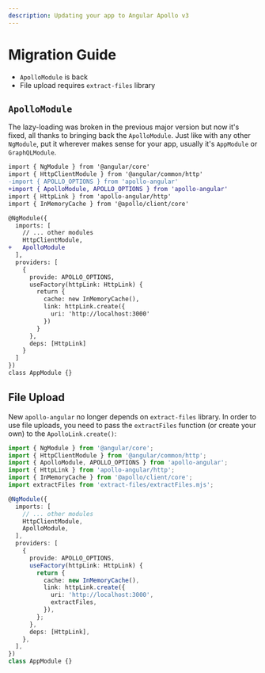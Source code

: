 ```yaml
---
description: Updating your app to Angular Apollo v3
---
```


# Migration Guide

- `ApolloModule` is back
- File upload requires `extract-files` library

## `ApolloModule`

The lazy-loading was broken in the previous major version but now it's fixed, all thanks to bringing back the `ApolloModule`.
Just like with any other `NgModule`, put it wherever makes sense for your app, usually it's `AppModule` or `GraphQLModule`.

```diff
import { NgModule } from '@angular/core'
import { HttpClientModule } from '@angular/common/http'
-import { APOLLO_OPTIONS } from 'apollo-angular'
+import { ApolloModule, APOLLO_OPTIONS } from 'apollo-angular'
import { HttpLink } from 'apollo-angular/http'
import { InMemoryCache } from '@apollo/client/core'

@NgModule({
  imports: [
    // ... other modules
    HttpClientModule,
+   ApolloModule
  ],
  providers: [
    {
      provide: APOLLO_OPTIONS,
      useFactory(httpLink: HttpLink) {
        return {
          cache: new InMemoryCache(),
          link: httpLink.create({
            uri: 'http://localhost:3000'
          })
        }
      },
      deps: [HttpLink]
    }
  ]
})
class AppModule {}
```

## File Upload

New `apollo-angular` no longer depends on `extract-files` library. In order to use file uploads, you need to pass the `extractFiles` function (or create your own) to the `ApolloLink.create()`:

```ts {6,22}
import { NgModule } from '@angular/core';
import { HttpClientModule } from '@angular/common/http';
import { ApolloModule, APOLLO_OPTIONS } from 'apollo-angular';
import { HttpLink } from 'apollo-angular/http';
import { InMemoryCache } from '@apollo/client/core';
import extractFiles from 'extract-files/extractFiles.mjs';

@NgModule({
  imports: [
    // ... other modules
    HttpClientModule,
    ApolloModule,
  ],
  providers: [
    {
      provide: APOLLO_OPTIONS,
      useFactory(httpLink: HttpLink) {
        return {
          cache: new InMemoryCache(),
          link: httpLink.create({
            uri: 'http://localhost:3000',
            extractFiles,
          }),
        };
      },
      deps: [HttpLink],
    },
  ],
})
class AppModule {}
```
